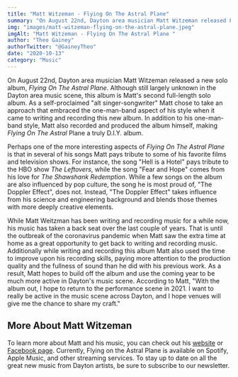 ```yaml
---
title: "Matt Witzeman - Flying On The Astral Plane"
summary: "On August 22nd, Dayton area musician Matt Witzeman released Flying On The Astral Plane"
img: "images/matt-witzeman-flying-on-the-astral-plane.jpeg"
imgAlt: "Matt Witzeman - Flying On The Astral Plane "
author: "Theo Gainey"
authorTwitter: "@GaineyTheo"
date: "2020-10-13"
category: "Music"
---
```

On August 22nd, Dayton area musician Matt Witzeman released a new solo album, *Flying On The Astral Plane*. Although still largely unknown in the Dayton area music scene, this album is Matt's second full-length solo album. As a self-proclaimed "alt singer-songwriter" Matt chose to take an approach that embraced the one-man-band aspect of his style when it came to writing and recording this new album. In addition to his one-man-band style, Matt also recorded and produced the album himself, making *Flying On The Astral* Plane a truly D.I.Y. album.

Perhaps one of the more interesting aspects of *Flying On The Astral Plane* is that in several of his songs Matt pays tribute to some of his favorite films and television shows. For instance, the song "Hell is a Hotel" pays tribute to the HBO show *The Leftovers*, while the song "Fear and Hope" comes from his love for *The Shawshank Redemption*. While a few songs on the album are also influenced by pop culture, the song he is most proud of, "The Doppler Effect", does not. Instead, "The Doppler Effect" takes influence from his science and engineering background and blends those themes with more deeply creative elements.

While Matt Weitzman has been writing and recording music for a while now, his music has taken a back seat over the last couple of years. That is until the outbreak of the coronavirus pandemic when Matt saw the extra time at home as a great opportunity to get back to writing and recording music. Additionally while writing and recording this album Matt also used the time to improve upon his recording skills, paying more attention to the production quality and the fullness of sound than he did with his previous work. As a result, Matt hopes to build off the album and use the coming year to be much more active in Dayton's music scene. According to Matt, "With the album out, I hope to return to the performance scene in 2021. I want to really be active in the music scene across Dayton, and I hope venues will give me the chance to share my craft."

## More About Matt Witzeman
To learn more about Matt and his music, you can check out his [website](http://mattwitzemanmusic.com/) or [Facebook page](https://www.facebook.com/mattwitzemanmusic). Currently, Flying on the Astral Plane is available on Spotify, Apple Music, and other streaming services. To stay up to date on all the great new music from Dayton artists, be sure to subscribe to our newsletter.
